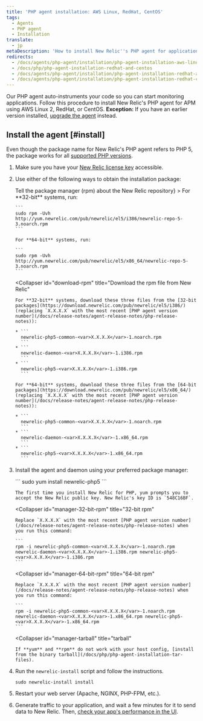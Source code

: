 ```yaml
---
title: 'PHP agent installation: AWS Linux, RedHat, CentOS'
tags:
  - Agents
  - PHP agent
  - Installation
translate:
  - jp
metaDescription: 'How to install New Relic''s PHP agent for application performance monitoring with AWS Linux 2, RedHat, or CentOS.'
redirects:
  - /docs/agents/php-agent/installation/php-agent-installation-aws-linux-redhat-centos
  - /docs/php/php-agent-installation-redhat-and-centos
  - /docs/agents/php-agent/installation/php-agent-installation-redhat-and-centos
  - /docs/agents/php-agent/installation/php-agent-installation-redhat-centos
---
```


Our PHP agent auto-instruments your code so you can start monitoring applications. Follow this procedure to install New Relic's PHP agent for APM using AWS Linux 2, RedHat, or CentOS. **Exception:** If you have an earlier version installed, [upgrade the agent](/docs/agents/php-agent/installation/upgrading-php-agent) instead.

## Install the agent [#install]

Even though the package name for New Relic's PHP agent refers to PHP 5, the package works for all [supported PHP versions](/docs/agents/php-agent/getting-started/php-agent-compatibility-requirements#php-release).

1. Make sure you have your [New Relic license key](/docs/agents/php-agent/getting-started/php-agent-compatibility-requirements#license_key) accessible.
2. Use either of the following ways to obtain the installation package:

   <CollapserGroup>
     <Collapser
       id="tell-rpm"
       title={<>Tell the package manager (<InlineCode>rpm</InlineCode>) about the New Relic repository</>}
     >
       For **32-bit** systems, run:

       ```
       sudo rpm -Uvh http://yum.newrelic.com/pub/newrelic/el5/i386/newrelic-repo-5-3.noarch.rpm
       ```

       For **64-bit** systems, run:

       ```
       sudo rpm -Uvh http://yum.newrelic.com/pub/newrelic/el5/x86_64/newrelic-repo-5-3.noarch.rpm
       ```
     </Collapser>

     <Collapser
       id="download-rpm"
       title="Download the rpm file from New Relic"
     >
       For **32-bit** systems, download these three files from the [32-bit packages](https://download.newrelic.com/pub/newrelic/el5/i386/) (replacing `X.X.X.X` with the most recent [PHP agent version number](/docs/release-notes/agent-release-notes/php-release-notes)):

       * ```
         newrelic-php5-common-<var>X.X.X.X</var>-1.noarch.rpm
         ```
       * ```
         newrelic-daemon-<var>X.X.X.X</var>-1.i386.rpm
         ```
       * ```
         newrelic-php5-<var>X.X.X.X</var>-1.i386.rpm
         ```

       For **64-bit** systems, download these three files from the [64-bit packages](https://download.newrelic.com/pub/newrelic/el5/x86_64/) (replacing `X.X.X.X` with the most recent [PHP agent version number](/docs/release-notes/agent-release-notes/php-release-notes)):

       * ```
         newrelic-php5-common-<var>X.X.X.X</var>-1.noarch.rpm
         ```
       * ```
         newrelic-daemon-<var>X.X.X.X</var>-1.x86_64.rpm
         ```
       * ```
         newrelic-php5-<var>X.X.X.X</var>-1.x86_64.rpm
         ```
     </Collapser>
   </CollapserGroup>
3. Install the agent and daemon using your preferred package manager:

   <CollapserGroup>
     <Collapser
       id="manager-yum"
       title="yum"
     >
       ```
       sudo yum install newrelic-php5
       ```

       The first time you install New Relic for PHP, yum prompts you to accept the New Relic public key. New Relic's key ID is `548C16BF`.
     </Collapser>

     <Collapser
       id="manager-32-bit-rpm"
       title="32-bit rpm"
     >
       Replace `X.X.X.X` with the most recent [PHP agent version number](/docs/release-notes/agent-release-notes/php-release-notes) when you run this command:

       ```
       rpm -i newrelic-php5-common-<var>X.X.X.X</var>-1.noarch.rpm newrelic-daemon-<var>X.X.X.X</var>-1.i386.rpm newrelic-php5-<var>X.X.X.X</var>-1.i386.rpm
       ```
     </Collapser>

     <Collapser
       id="manager-64-bit-rpm"
       title="64-bit rpm"
     >
       Replace `X.X.X.X` with the most recent [PHP agent version number](/docs/release-notes/agent-release-notes/php-release-notes) when you run this command:

       ```
       rpm -i newrelic-php5-common-<var>X.X.X.X</var>-1.noarch.rpm newrelic-daemon-<var>X.X.X.X</var>-1.x86_64.rpm newrelic-php5-<var>X.X.X.X</var>-1.x86_64.rpm
       ```
     </Collapser>

     <Collapser
       id="manager-tarball"
       title="tarball"
     >
       If **yum** and **rpm** do not work with your host config, [install from the binary tarball](/docs/php/php-agent-installation-tar-files).
     </Collapser>
   </CollapserGroup>
4. Run the `newrelic-install` script and follow the instructions.

   ```
   sudo newrelic-install install
   ```
5. Restart your web server (Apache, NGINX, PHP-FPM, etc.).
6. Generate traffic to your application, and wait a few minutes for it to send data to New Relic. Then, [check your app's performance in the UI](/docs/apm/applications-menu/monitoring/apm-overview-page).
